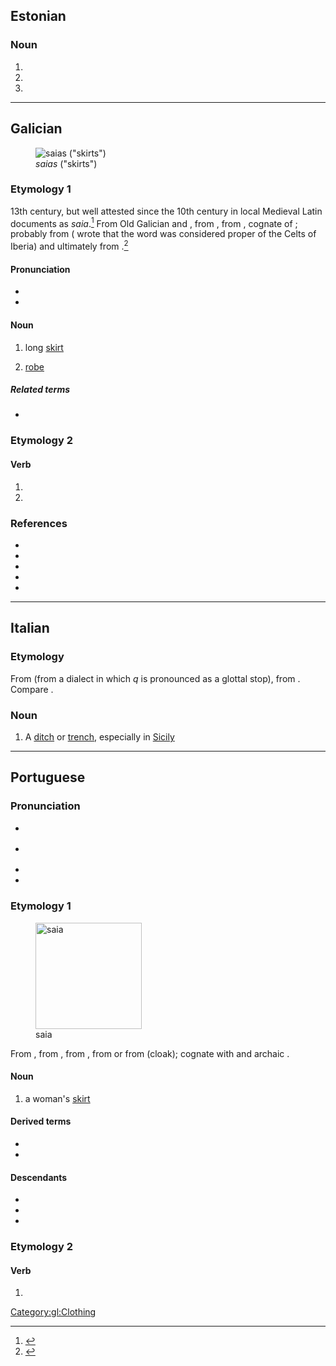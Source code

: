 {{also|Saia|saía}}
==Estonian==

===Noun===
{{head|et|noun form}}

# {{noun form of|et|sai||gen|s}}
# {{noun form of|et|sai||par|s}}
# {{noun form of|et|sai||ill|s}}

----

==Galician==
[[File:Dark Dancers.jpg|thumb|''saias'' ("skirts")]]

===Etymology 1===
13th century, but well attested since the 10th century in local Medieval Latin documents as ''saia''.<ref>{{R:LHP|saia}}</ref> From Old Galician and {{inh|gl|roa-opt|saya}}, from {{inh|gl|VL.|*săgĭa}}, from {{inh|gl|la|sagum}}, cognate of {{cog|grc|σάγος}}; probably from {{der|gl|qfa-sub-ibe|-}} ({{w|Apian}} wrote that the word was considered proper of the Celts of Iberia) and ultimately from {{der|gl|cel|-}}.<ref>{{R:DCECH|saya}}</ref>

====Pronunciation====
* {{IPA|gl|/ˈsaja̝/}}
* {{audio|gl|gl-saia.ogg|Audio}}

====Noun====
{{gl-noun|f}}

# long [[skirt]] {{gloss|women's clothing}}
#: {{syn|gl|faldra}}
# {{lb|gl|dated}} [[robe]]

=====Related terms=====
* {{l|gl|saio}}

===Etymology 2===

====Verb====
{{gl-verb-form}}

# {{inflection of|gl|saír||1|s|pres|subj}}
# {{inflection of|gl|saír||3|s|pres|subj}}

===References===
* {{R:DDGM|saya}}
* {{R:gl:CX|saya}}
* {{R:DDLG}}
* {{R:TILG}}
* {{R:TLPGP}}
<references/>
[[Category:gl:Clothing]]

----

==Italian==

===Etymology===
From {{etyl|ar|it}} {{m|ar|سَاقِيَة||irrigation}} (from a dialect in which ''q'' is pronounced as a glottal stop), from {{m|ar|سَقَى||to irrigate}}. Compare {{cog|es|acequia}}.

===Noun===
{{it-noun|f}}

# {{lb|it|regional}} A [[ditch]] or [[trench]], especially in [[Sicily]]

----

==Portuguese==

===Pronunciation===
* {{a|PT}} {{IPA|pt|/ˈsajɐ/}}
* {{a|BR}} {{IPA|pt|/ˈsaja/}}
* {{hyphenation|pt|sai|a}}
* {{rhymes|pt|aja}}

===Etymology 1===
[[File:Wrapskirt.jpg|thumb|170px|saia]]

From {{inh|pt|roa-opt|saya}}, from {{inh|pt|VL.|*săgĭa}}, from {{inh|pt|la|sagum}}, from {{der|pt|cel-gau|*sagos}} or from {{der|pt|grc|σάγος}} (cloak); cognate with {{cog|gl|saia}} and archaic {{cog|es|saya}}.

====Noun====
{{pt-noun|f|pl=saias}}

# a woman's [[skirt]]

====Derived terms====
* {{l|pt|minissaia}}
* {{l|pt|saiote}}

====Descendants====
* {{desc|kea|saia}}
* {{desc|bn|শায়া|bor=1|alts=1}}
* {{desc|kbc|jaye|bor=1}}

===Etymology 2===
{{nonlemma}}

====Verb====
{{head|pt|verb form}}

# {{pt-verb-form-of|sair}}

{{topics|pt|Clothing}}